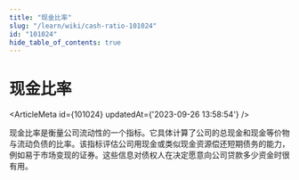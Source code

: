 ```yaml
---
title: "现金比率"
slug: "/learn/wiki/cash-ratio-101024"
id: "101024"
hide_table_of_contents: true
---
```



# 现金比率

<ArticleMeta id={101024} updatedAt={'2023-09-26 13:58:54'} />
<div className='border-solid border-b border-t-0 my-4 border-[var(--ifm-color-gray-300)]' />

现金比率是衡量公司流动性的一个指标。它具体计算了公司的总现金和现金等价物与流动负债的比率。该指标评估公司用现金或类似现金资源偿还短期债务的能力，例如易于市场变现的证券。这些信息对债权人在决定愿意向公司贷款多少资金时很有用。
